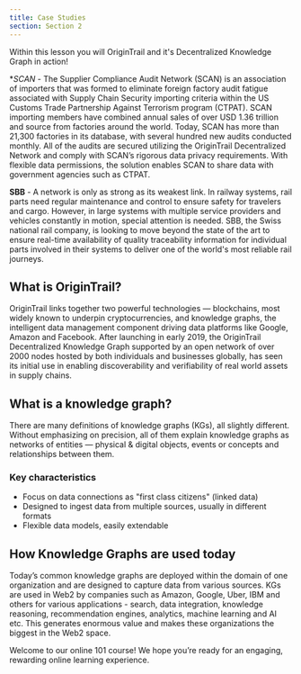 ```yaml
---
title: Case Studies
section: Section 2
---
```


<YoutubeEmbed videoId="Put-IrFttWQ" title="OT 101 — OriginTrail case studies" />

Within this lesson you will OriginTrail and it's Decentralized Knowledge Graph in action!

\*_SCAN_ - The Supplier Compliance Audit Network (SCAN) is an association of importers that was formed to eliminate foreign factory audit fatigue associated with Supply Chain Security importing criteria within the US Customs Trade Partnership Against Terrorism program (CTPAT). SCAN importing members have combined annual sales of over USD 1.36 trillion and source from factories around the world. Today, SCAN has more than 21,300 factories in its database, with several hundred new audits conducted monthly. All of the audits are secured utilizing the OriginTrail Decentralized Network and comply with SCAN’s rigorous data privacy requirements. With flexible data permissions, the solution enables SCAN to share data with government agencies such as CTPAT.

**SBB** - A network is only as strong as its weakest link. In railway systems, rail parts need regular maintenance and control to ensure safety for travelers and cargo. However, in large systems with multiple service providers and vehicles constantly in motion, special attention is needed. SBB, the Swiss national rail company, is looking to move beyond the state of the art to ensure real-time availability of quality traceability information for individual parts involved in their systems to deliver one of the world's most reliable rail journeys.

## What is OriginTrail?

OriginTrail links together two powerful technologies — blockchains, most widely known to underpin cryptocurrencies, and knowledge graphs, the intelligent data management component driving data platforms like Google, Amazon and Facebook. After launching in early 2019, the OriginTrail Decentralized Knowledge Graph supported by an open network of over 2000 nodes hosted by both individuals and businesses globally, has seen its initial use in enabling discoverability and verifiability of real world assets in supply chains.

## What is a knowledge graph?

There are many definitions of knowledge graphs (KGs), all slightly different. Without emphasizing on precision, all of them explain knowledge graphs as networks of entities — physical & digital objects, events or concepts and relationships between them.

### Key characteristics

- Focus on data connections as "first class citizens" (linked data)
- Designed to ingest data from multiple sources, usually in different formats
- Flexible data models, easily extendable

## How Knowledge Graphs are used today

Today’s common knowledge graphs are deployed within the domain of one organization and are designed to capture data from various sources. KGs are used in Web2 by companies such as Amazon, Google, Uber, IBM and others for various applications - search, data integration, knowledge reasoning, recommendation engines, analytics, machine learning and AI etc. This generates enormous value and makes these organizations the biggest in the Web2 space.

Welcome to our online 101 course! We hope you’re ready for an engaging, rewarding online learning experience.

